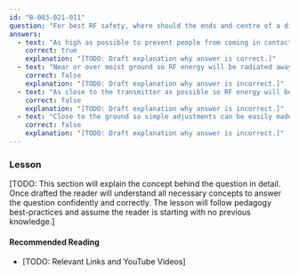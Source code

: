 ```yaml
---
id: "B-003-021-011"
question: "For best RF safety, where should the ends and centre of a dipole antenna be located?"
answers:
  - text: "As high as possible to prevent people from coming in contact with the antenna"
    correct: true
    explanation: "[TODO: Draft explanation why answer is correct.]"
  - text: "Near or over moist ground so RF energy will be radiated away from the ground"
    correct: false
    explanation: "[TODO: Draft explanation why answer is incorrect.]"
  - text: "As close to the transmitter as possible so RF energy will be concentrated near the transmitter"
    correct: false
    explanation: "[TODO: Draft explanation why answer is incorrect.]"
  - text: "Close to the ground so simple adjustments can be easily made without climbing a ladder"
    correct: false
    explanation: "[TODO: Draft explanation why answer is incorrect.]"
---
```


### Lesson

[TODO: This section will explain the concept behind the question in detail. Once drafted the reader will understand all necessary concepts to answer the question confidently and correctly. The lesson will follow pedagogy best-practices and assume the reader is starting with no previous knowledge.]

#### Recommended Reading

- [TODO: Relevant Links and YouTube Videos]
